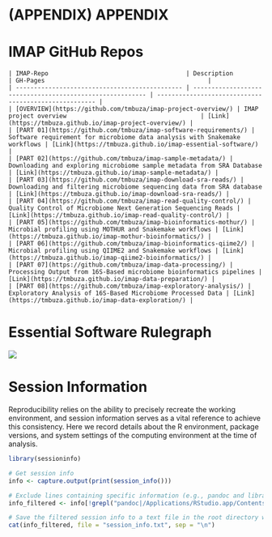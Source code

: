 # (APPENDIX) APPENDIX {-}

# IMAP GitHub Repos

```block

| IMAP-Repo                                      | Description                                               | GH-Pages                                             |
| ---------------------------------------------- | --------------------------------------------------------- | ----------------------------------------------------- |
| [OVERVIEW](https://github.com/tmbuza/imap-project-overview/) | IMAP project overview                                     | [Link](https://tmbuza.github.io/imap-project-overview/) |
| [PART 01](https://github.com/tmbuza/imap-software-requirements/) | Software requirement for microbiome data analysis with Snakemake workflows | [Link](https://tmbuza.github.io/imap-essential-software/) |
| [PART 02](https://github.com/tmbuza/imap-sample-metadata/) | Downloading and exploring microbiome sample metadata from SRA Database | [Link](https://tmbuza.github.io/imap-sample-metadata/) |
| [PART 03](https://github.com/tmbuza/imap-download-sra-reads/) | Downloading and filtering microbiome sequencing data from SRA database | [Link](https://tmbuza.github.io/imap-download-sra-reads/) |
| [PART 04](https://github.com/tmbuza/imap-read-quality-control/) | Quality Control of Microbiome Next Generation Sequencing Reads | [Link](https://tmbuza.github.io/imap-read-quality-control/) |
| [PART 05](https://github.com/tmbuza/imap-bioinformatics-mothur/) | Microbial profiling using MOTHUR and Snakemake workflows | [Link](https://tmbuza.github.io/imap-mothur-bioinformatics/) |
| [PART 06](https://github.com/tmbuza/imap-bioinformatics-qiime2/) | Microbial profiling using QIIME2 and Snakemake workflows | [Link](https://tmbuza.github.io/imap-qiime2-bioinformatics/) |
| [PART 07](https://github.com/tmbuza/imap-data-processing/) | Processing Output from 16S-Based microbiome bioinformatics pipelines | [Link](https://tmbuza.github.io/imap-data-preparation/) |
| [PART 08](https://github.com/tmbuza/imap-exploratory-analysis/) | Exploratory Analysis of 16S-Based Microbiome Processed Data | [Link](https://tmbuza.github.io/imap-data-exploration/) |
```

# Essential Software Rulegraph

![](dags/rulegraph.svg)

# Session Information

Reproducibility relies on the ability to precisely recreate the working environment, and session information serves as a vital reference to achieve this consistency. Here we record details about the R environment, package versions, and system settings of the computing environment at the time of analysis. 

```r
library(sessioninfo)

# Get session info
info <- capture.output(print(session_info()))

# Exclude lines containing specific information (e.g., pandoc and library path)
info_filtered <- info[!grepl("pandoc|/Applications/RStudio.app/Contents/Resources/app/quarto/bin/tools/|/Library/Frameworks/R.framework/Versions/4.3-arm64/Resources/library", info)]

# Save the filtered session info to a text file in the root directory without line numbers
cat(info_filtered, file = "session_info.txt", sep = "\n")
```




